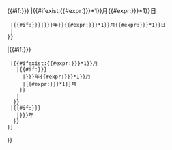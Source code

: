 <includeonly><!--

-->{{#if:{{{3|{{{d|}}}}}}
|{{#ifexist:{{#expr:{{{2|{{{m}}}}}}*1}}月{{#expr:{{{3|{{{d}}}}}}*1}}日
  |{{#if:{{{1|{{{y|}}}}}}|{{{1|{{{y}}}}}}年}}{{#expr:{{{2|{{{m}}}}}}*1}}月{{#expr:{{{3|{{{d}}}}}}*1}}日
  |{{red|'''错误的日期'''}}
 }}
|{{#if:{{{2|{{{m|}}}}}}
  |{{#ifexist:{{#expr:{{{2|{{{m}}}}}}*1}}月
    |{{#if:{{{1|{{{y|}}}}}}
      |{{{1|{{{y}}}}}}年{{#expr:{{{2|{{{m}}}}}}*1}}月
      |{{#expr:{{{2|{{{m}}}}}}*1}}月
     }}
    |{{red|'''错误的日期'''}}
   }}
  |{{#if:{{{1|{{{y|}}}}}}
    |{{{1|{{{y}}}}}}年
   }}
 }}
}}<!--

--></includeonly><noinclude>
{{documentation}}
<!-- Add cats and interwikis to the /doc subpage, not here! -->
</noinclude>